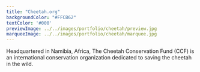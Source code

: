 ```yaml
---
title: "Cheetah.org"
backgroundColor: "#FFCB62"
textColor: '#000'
previewImage: ../../images/portfolio/cheetah/preview.jpg
marqueeImage: ../../images/portfolio/cheetah/marquee.jpg
---
```


<TextBlock>

Headquartered in Namibia, Africa, The Cheetah Conservation Fund (CCF) is an international conservation organization dedicated to saving the cheetah in the wild. 

</TextBlock>